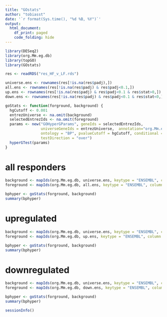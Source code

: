 ```yaml
---
title: "GOstats"
author: "tobiasst"
date: '`r format(Sys.time(), "%d %B, %Y")`'
output:
  html_document:
    df_print: paged
    code_folding: hide
---
```


```r
library(DESeq2)
library(org.Mm.eg.db)
library(topGO)
library(GOstats)

res <- readRDS("res_HF_v_LF.rds")

universe.ens <- rownames(res[!is.na(res$padj),])
all.ens <- rownames(res[!is.na(res$padj) & res$padj<0.1,])
up.ens <- rownames(res[!is.na(res$padj) & res$padj<0.1 & res$stat>0,])
down.ens <- rownames(res[!is.na(res$padj) & res$padj<0.1 & res$stat<0,])
```

```r
goStats <- function(forground, background) {
  hgCutoff <- 0.001 
  entrezUniverse <- na.omit(background)
  selectedEntrezIds <- na.omit(foreground)
  params <- new("GOHyperGParams", geneIds = selectedEntrezIds, 
                universeGeneIds = entrezUniverse,  annotation="org.Mm.eg.db",
                ontology = "BP", pvalueCutoff = hgCutoff, conditional = FALSE, 
                testDirection = "over") 
  hyperGTest(params)
}
```

# all responders 

```r
background <- mapIds(org.Mm.eg.db, universe.ens, keytype = "ENSEMBL", column = "ENTREZID", multiVals = "first")
foreground <- mapIds(org.Mm.eg.db, all.ens, keytype = "ENSEMBL", column = "ENTREZID", multiVals = "first")

bphyper <- goStats(forground, background)
summary(bphyper)
```

# upregulated 

```r
background <- mapIds(org.Mm.eg.db, universe.ens, keytype = "ENSEMBL", column = "ENTREZID", multiVals = "first")
foreground <- mapIds(org.Mm.eg.db, up.ens, keytype = "ENSEMBL", column = "ENTREZID", multiVals = "first")

bphyper <- goStats(forground, background)
summary(bphyper)
```

# downregulated

```r
background <- mapIds(org.Mm.eg.db, universe.ens, keytype = "ENSEMBL", column = "ENTREZID", multiVals = "first")
foreground <- mapIds(org.Mm.eg.db, down.ens, keytype = "ENSEMBL", column = "ENTREZID", multiVals = "first")

bphyper <- goStats(forground, background)
summary(bphyper)
```


```r
sessionInfo()
```

